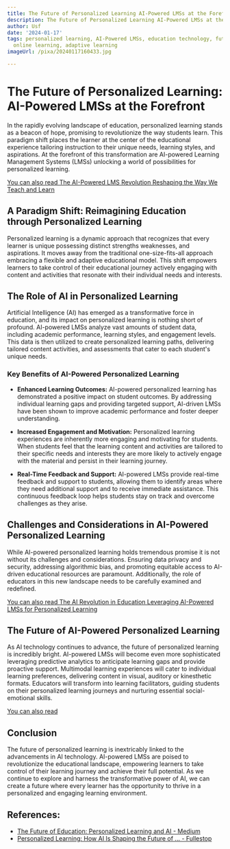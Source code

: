 ```yaml
---
title: The Future of Personalized Learning AI-Powered LMSs at the Forefront
description: The Future of Personalized Learning AI-Powered LMSs at the Forefront
author: Usf
date: '2024-01-17'
tags: personalized learning, AI-Powered LMSs, education technology, future of learning,
  online learning, adaptive learning
imageUrl: /pixa/20240117160433.jpg

---
```

# The Future of Personalized Learning: AI-Powered LMSs at the Forefront

In the rapidly evolving landscape of  education, personalized learning  stands  as a  beacon of hope, promising to revolutionize the way students  learn. This paradigm shift places the learner at the center of the educational  experience tailoring instruction to their unique needs, learning styles, and  aspirations. At the forefront of  this transformation are AI-powered Learning Management Systems (LMSs) unlocking a world of possibilities for personalized learning.

[You can also  read The AI-Powered LMS Revolution  Reshaping the Way We Teach and Learn](The%20AI-Powered%20LMS%20Revolution%20Reshaping%20the%20Way%20We%20Teach%20and%20Learn)


## A Paradigm  Shift: Reimagining Education through Personalized Learning

Personalized learning is a dynamic approach that recognizes that every  learner is  unique possessing distinct strengths weaknesses,  and aspirations.  It  moves away from the traditional one-size-fits-all  approach embracing a flexible and adaptive educational model. This shift empowers learners to take control  of their educational journey  actively engaging  with content and activities that resonate with their individual needs and interests.

## The Role of AI in Personalized Learning

Artificial Intelligence (AI)  has  emerged as a transformative force in  education, and its impact on personalized learning is nothing  short of profound. AI-powered LMSs analyze vast amounts of student data,  including academic performance, learning styles, and engagement levels. This data is then utilized  to create personalized learning paths, delivering tailored content activities, and assessments that  cater to each student's unique needs.

### Key Benefits of AI-Powered Personalized Learning

- **Enhanced Learning Outcomes:** AI-powered personalized learning has demonstrated a positive impact  on student outcomes. By addressing individual learning gaps and providing targeted support, AI-driven LMSs have been shown to improve academic performance  and foster deeper understanding.

- **Increased Engagement and Motivation:** Personalized learning experiences are inherently more engaging and motivating for students. When students feel that the  learning content and activities are tailored to their specific needs  and interests they are more likely to actively engage with the  material and persist in their  learning journey.

- **Real-Time  Feedback and Support:** AI-powered LMSs provide real-time feedback and support to students, allowing them to identify areas where they need additional support and to receive immediate assistance. This continuous feedback  loop helps  students  stay on track and overcome challenges as they arise.

## Challenges and  Considerations in AI-Powered Personalized Learning

While AI-powered  personalized learning holds tremendous promise  it is not  without its challenges and  considerations. Ensuring data privacy and  security, addressing algorithmic bias, and promoting equitable access to AI-driven educational resources are paramount. Additionally, the role of educators in this new landscape needs to be carefully examined and redefined.

[You  can also read The  AI Revolution in Education Leveraging AI-Powered LMSs for Personalized Learning](The%20AI%20Revolution%20in%20Education%20Leveraging%20AI-Powered%20LMSs%20for%20Personalized%20Learning)


## The  Future of AI-Powered Personalized Learning

As AI technology  continues to advance, the  future of personalized learning is incredibly  bright. AI-powered LMSs will become even more sophisticated leveraging predictive analytics to anticipate learning gaps and provide  proactive support. Multimodal  learning experiences will cater to individual learning preferences, delivering content  in visual, auditory  or kinesthetic formats. Educators will transform into learning facilitators, guiding students on their personalized learning journeys and nurturing essential  social-emotional skills.

[You can also read ]()


## Conclusion

The  future of personalized learning is inextricably linked to the advancements in AI technology. AI-powered LMSs are poised to revolutionize the educational landscape, empowering learners to take control of their learning journey and achieve their full potential. As we continue to explore and harness the transformative power of AI, we can create  a future where every learner has the opportunity to thrive in a personalized and engaging learning environment.

## References:
- [The Future of Education: Personalized Learning and AI - Medium](https://medium.com/@keithstone1954/the-future-of-education-personalized-learning-and-ai-8085dfb52af2)
- [Personalized Learning: How AI Is Shaping the Future of ... - Fullestop](https://www.fullestop.com/blog/personalized-learning-how-ai-is-shaping-the-future-of-education)
